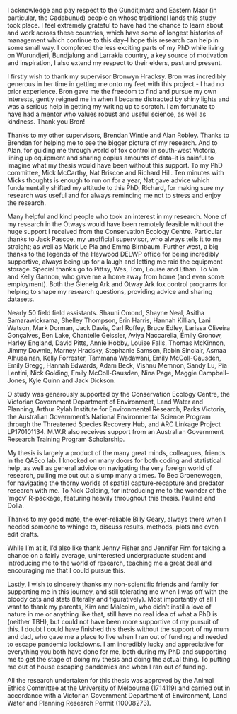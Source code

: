 I acknowledge and pay respect to the Gunditjmara and Eastern Maar (in particular, the Gadabunud) people on whose traditional lands this study took place. I feel extremely grateful to have had the chance to learn about and work across these countries, which have some of longest histories of management which continue to this day--I hope this research can help in some small way. I completed the less exciting parts of my PhD while living on Wurundjeri, Bundjalung and Larrakia country, a key source of motivation and inspiration, I also extend my respect to their elders, past and present. 

I firstly wish to thank my supervisor Bronwyn Hradksy. Bron was incredibly generous in her time in getting me onto my feet with this project - I had no prior experience. Bron gave me the freedom to find and pursue my own interests, gently reigned me in when I became distracted by shiny lights and was a serious help in getting my writing up to scratch. I am fortunate to have had a mentor who values robust and useful science, as well as kindness. Thank you Bron!

Thanks to my other supervisors, Brendan Wintle and Alan Robley. Thanks to Brendan for helping me to see the bigger picture of my research. And to Alan, for guiding me through world of fox control in south-west Victoria, lining up equipment and sharing copius amounts of data--it is painful to imagine what my thesis would have been without this support. To my PhD committee, Mick McCarthy, Nat Briscoe and Richard Hill. Ten minutes with Micks thoughts is enough to run on for a year, Nat gave advice which fundamentally shifted my attitude to this PhD, Richard, for making sure my research was useful and for always reminding me not to stress and enjoy the research. 

Many helpful and kind people who took an interest in my research. None of my research in the Otways would have been remotely feasible without the huge support I received from the Conservation Ecology Centre. Particular thanks to Jack Pascoe, my unofficial supervisor, who always tells it to me straight; as well as Mark Le Pla and Emma Birnbaum. Further west, a big thanks to the legends of the Heywood DELWP office for being incredibly supportive, always being up for a laugh and letting me raid the equipment storage. Special thanks go to Pittsy, Wes, Tom, Louise and Ethan. To Vin and Kelly Gannon, who gave me a home away from home (and even some employment). Both the Glenelg Ark and Otway Ark fox control programs for helping to shape my research questions, providing advice and sharing datasets. 

Nearly 50 field field assistants. 
Shauni Omond, Shayne Neal, Asitha Samarawickrama, Shelley Thompson, Erin Harris, Hannah Killian, Lani Watson, Mark Dorman, Jack Davis, Carl Roffey, Bruce Edley, Larissa Oliveira Gonçalves, Ben Lake, Chantelle Geissler, Aviya Naccarella, Emily Gronow, Harley England, David Pitts, Annie Hobby, Louise Falls, Thomas McKinnon, Jimmy Downie, Marney Hradsky, Stephanie Samson, Robin Sinclair, Asmaa Alhusainan, Kelly Forrester, Tammana Wadawani, Emily McColl-Gausden, Emily Gregg, Hannah Edwards, Adam Beck, Vishnu Memnon, Sandy Lu, Pia Lentini, Nick Golding, Emily McColl-Gausden, Nina Page, Maggie Campbell-Jones, Kyle Quinn and Jack Dickson.

O study was generously supported by the Conservation Ecology Centre, the Victorian Government Department of Environment, Land Water and Planning, Arthur Rylah Institute for Environmental Research, Parks Victoria, the Australian Government’s National Environmental Science Program through the Threatened Species Recovery Hub, and ARC Linkage Project LP170101134. M.W.R also receives support from an Australian Government Research Training Program Scholarship.

My thesis is largely a product of the many great minds, colleagues, friends in the QAEco lab. I knocked on many doors for both coding and statistical help, as well as general advice on navigating the very foreign world of research, pulling me out out a slump many a times. To Bec Groenewegen, for navigating the thorny worlds of spatial capture-recapture and predator research with me. To Nick Golding, for introducing me to the wonder of the 'mgcv' R-package, featuring heavily throughout this thesis.
Pauline and Dolla. 

Thanks to my good mate, the ever-reliable Billy Geary, always there when I needed someone to whinge to, discuss results, methods, plots and even edit drafts. 

While I'm at it, I'd also like thank Jenny Fisher and Jennifer Firn for taking a chance on a fairly average, uninterested undergraduate student and introducing me to the world of research, teaching me a great deal and encouraging me that I could pursue this.  

Lastly, I wish to sincerely thanks my non-scientific friends and family for supporting me in this journey, and still  tolerating me when I was off with the bloody cats and stats (literally and figuratively). Most importantly of all I want to thank my parents, Kim and Malcolm, who didn't instil a love of nature in me or anything like that, still have no real idea of what a PhD is (neither TBH), but could not have been more supportive of my pursuit of this. I doubt I could have finished this thesis without the support of my mum and dad, who gave me a place to live when I ran out of funding and needed to escape pandemic lockdowns. I am incredibly lucky and appreciative for everything you both have done for me, both during my PhD and supporting me to get the stage of doing my thesis and doing the actual thing. To putting me out of house escaping pandemics and when I ran out of funding. 

All the research undertaken for this thesis was approved by the Animal Ethics Committee at the University of Melbourne (1714119) and carried out in accordance with a Victorian Government Department of Environment, Land Water and Planning Research Permit (10008273).

